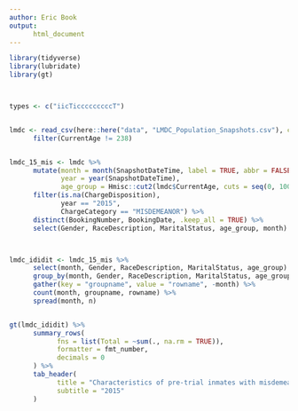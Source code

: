 ```yaml
---
author: Eric Book
output:
      html_document
---
```




```r

library(tidyverse)
library(lubridate)
library(gt)



types <- c("iicTicccccccccT")


lmdc <- read_csv(here::here("data", "LMDC_Population_Snapshots.csv"), col_types = types) %>%
      filter(CurrentAge != 238)


lmdc_15_mis <- lmdc %>% 
      mutate(month = month(SnapshotDateTime, label = TRUE, abbr = FALSE),
             year = year(SnapshotDateTime),
             age_group = Hmisc::cut2(lmdc$CurrentAge, cuts = seq(0, 100, 10))) %>% 
      filter(is.na(ChargeDisposition),
             year == "2015",
             ChargeCategory == "MISDEMEANOR") %>%
      distinct(BookingNumber, BookingDate, .keep_all = TRUE) %>% 
      select(Gender, RaceDescription, MaritalStatus, age_group, month)



lmdc_ididit <- lmdc_15_mis %>% 
      select(month, Gender, RaceDescription, MaritalStatus, age_group) %>% 
      group_by(month, Gender, RaceDescription, MaritalStatus, age_group) %>% 
      gather(key = "groupname", value = "rowname", -month) %>% 
      count(month, groupname, rowname) %>% 
      spread(month, n)


gt(lmdc_ididit) %>% 
      summary_rows(
            fns = list(Total = ~sum(., na.rm = TRUE)),
            formatter = fmt_number,
            decimals = 0
      ) %>% 
      tab_header(
            title = "Characteristics of pre-trial inmates with misdemeanor charges",
            subtitle = "2015"
      )



```


